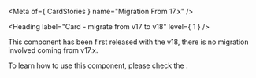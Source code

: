 
<Meta of={ CardStories } name="Migration From 17.x" />

<Heading label="Card - migrate from v17 to v18" level={ 1 } />

This component has been first released with the v18, there is no migration involved coming from v17.x.

To learn how to use this component, please check the <StorybookLink kind="ODS Components/Card" label="documentation" story="Documentation" />.
